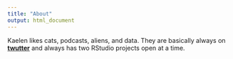 ```yaml
---
title: "About"
output: html_document
---
```


Kaelen likes cats, podcasts, aliens, and data. They are basically always on [**twutter**](http://twitter.com/kaelen_medeiros) and always has two RStudio projects open at a time. 